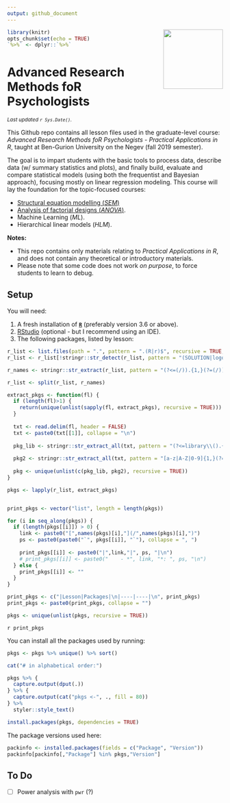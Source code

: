 ```yaml
---
output: github_document
---
```


<img src='logo/BGUHex.png' align="right" height="139" />

```r
library(knitr)
opts_chunk$set(echo = TRUE)
`%>%` <- dplyr::`%>%`

```

# Advanced Research Methods foR Psychologists

<sub>*Last updated `r Sys.Date()`.*</sub>

This Github repo contains all lesson files used in the graduate-level course: *Advanced Research Methods foR Psychologists - Practical Applications in R*, taught at Ben-Gurion University on the Negev (fall 2019 semester).

The goal is to impart students with the basic tools to process data, describe data (w/ summary statistics and plots), and finally build, evaluate and compare statistical models (using both the frequentist and Bayesian approach), focusing mostly on linear regression modeling. This course will lay the foundation for the topic-focused courses:

- [Structural equation modelling (*SEM*)](https://github.com/mattansb/Structural-Equation-Modeling-foR-Psychologists)
- [Analysis of factorial designs (*ANOVA*)](https://github.com/mattansb/Analysis-of-Factorial-Designs-foR-Psychologists).
- Machine Learning (*ML*).
- Hierarchical linear models (*HLM*).

**Notes:**  

- This repo contains only materials relating to *Practical Applications in R*, and does not contain any theoretical or introductory materials.  
- Please note that some code does not work *on purpose*, to force students to learn to debug.

## Setup

You will need:

1. A fresh installation of [**`R`**](https://cran.r-project.org/) (preferably version 3.6 or above).
2. [RStudio](https://www.rstudio.com/products/rstudio/download/) (optional - but I recommend using an IDE).
3. The following packages, listed by lesson:

```r

r_list <- list.files(path = ".", pattern = ".(R|r)$", recursive = TRUE, full.names = TRUE)
r_list <- r_list[!stringr::str_detect(r_list, pattern = "(SOLUTION|logo)")]

r_names <- stringr::str_extract(r_list, pattern = "(?<=(/)).{1,}(?=(/))")

r_list <- split(r_list, r_names)

extract_pkgs <- function(fl) {
  if (length(fl)>1) {
    return(unique(unlist(sapply(fl, extract_pkgs), recursive = TRUE)))
  }
  
  txt <- read.delim(fl, header = FALSE)
  txt <- paste0(txt[[1]], collapse = "\n")
  
  pkg_lib <- stringr::str_extract_all(txt, pattern = "(?<=library\\().{1,}(?=\\))")
  
  pkg2 <- stringr::str_extract_all(txt, pattern = "[a-z|A-Z|0-9]{1,}(?=\\:\\:)")
  
  pkg <- unique(unlist(c(pkg_lib, pkg2), recursive = TRUE))
}

pkgs <- lapply(r_list, extract_pkgs)


print_pkgs <- vector("list", length = length(pkgs))

for (i in seq_along(pkgs)) {
  if (length(pkgs[[i]]) > 0) {
    link <- paste0("[",names(pkgs)[i],"](/",names(pkgs)[i],")")
    ps <- paste0(paste0("`", pkgs[[i]], "`"), collapse = ", ")
    
    print_pkgs[[i]] <- paste0("|",link,"|", ps, "|\n")
    # print_pkgs[[i]] <- paste0("    - *", link, "*: ", ps, "\n")
  } else {
    print_pkgs[[i]] <- ""
  }
}

print_pkgs <- c("|Lesson|Packages|\n|----|----|\n", print_pkgs)
print_pkgs <- paste0(print_pkgs, collapse = "")

pkgs <- unique(unlist(pkgs, recursive = TRUE))

```

`r print_pkgs`

You can install all the packages used by running:

```r
pkgs <- pkgs %>% unique() %>% sort()

cat("# in alphabetical order:")

pkgs %>% {
  capture.output(dput(.))
} %>% {
  capture.output(cat("pkgs <-", ., fill = 80))
} %>%
  styler::style_text()

```

```r
install.packages(pkgs, dependencies = TRUE)
```

The package versions used here:
```r
packinfo <- installed.packages(fields = c("Package", "Version"))
packinfo[packinfo[,"Package"] %in% pkgs,"Version"]
```

## To Do

- [ ] Power analysis with `pwr` (?)
